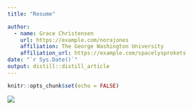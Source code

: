 ```yaml
---
title: "Resume"

author:
  - name: Grace Christensen
    url: https://example.com/norajones
    affiliation: The George Washington University
    affiliation_url: https://example.com/spacelysprokets
date: "`r Sys.Date()`"
output: distill::distill_article
---
```


```r
knitr::opts_chunk$set(echo = FALSE)
```

![](images/Screen%20Shot%202021-05-03%20at%202.20.38%20PM.png)
